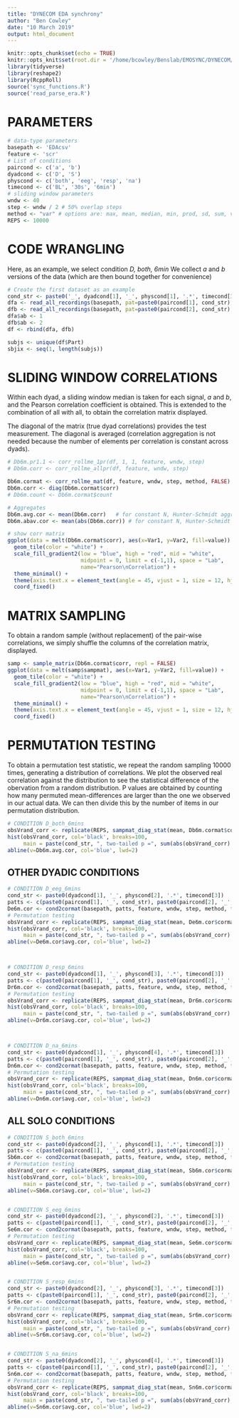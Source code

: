 ```yaml
---
title: "DYNECOM EDA synchrony"
author: "Ben Cowley"
date: "10 March 2019"
output: html_document
---
```


```r
knitr::opts_chunk$set(echo = TRUE)
knitr::opts_knit$set(root.dir = '/home/bcowley/Benslab/EMOSYNC/DYNECOM/')
library(tidyverse)
library(reshape2)
library(RcppRoll)
source('sync_functions.R')
source('read_parse_era.R')
```

# PARAMETERS

```r
# data-type parameters
basepath <- 'EDAcsv'
feature <- 'scr'
# List of conditions
paircond <- c('a', 'b')
dyadcond <- c('D', 'S')
physcond <- c('both', 'eeg', 'resp', 'na')
timecond <- c('BL', '30s', '6min')
# sliding window parameters
wndw <- 40
step <- wndw / 2 # 50% overlap steps
method <- "var" # options are: max, mean, median, min, prod, sd, sum, var; see ?RcppRoll
REPS <- 10000
```

# CODE WRANGLING

Here, as an example, we select condition *D, both, 6min*
We collect _a_ and _b_ versions of the data (which are then bound together for convenience)

```r
# Create the first dataset as an example
cond_str <- paste0('_', dyadcond[1], '_', physcond[1], '.*', timecond[3])
dfa <- read_all_recordings(basepath, pat=paste0(paircond[1], cond_str), ext="csv", skip = 1)
dfb <- read_all_recordings(basepath, pat=paste0(paircond[2], cond_str), ext="csv", skip = 1)
dfa$ab <- 1
dfb$ab <- 2
df <- rbind(dfa, dfb)

subjs <- unique(df$Part)
sbjix <- seq(1, length(subjs))
```


# SLIDING WINDOW CORRELATIONS

Within each dyad, a sliding window median is taken for each signal, _a_ and _b_, and the Pearson correlation coefficient is obtained. This is extended to the combination of all with all, to obtain the correlation matrix displayed.

The diagonal of the matrix (true dyad correlations) provides the test measurement. The diagonal is averaged (correlation aggregation is not needed because the number of elements per correlation is constant across dyads).

```r
# Db6m.pr1.1 <- corr_rollme_1pr(df, 1, 1, feature, wndw, step)
# Db6m.corr <- corr_rollme_allpr(df, feature, wndw, step)

Db6m.cormat <- corr_rollme_mat(df, feature, wndw, step, method, FALSE)
Db6m.corr <- diag(Db6m.cormat$corr)
# Db6m.count <- Db6m.cormat$count

# Aggregates
Db6m.avg.cor <- mean(Db6m.corr)   # for constant N, Hunter-Schmidt aggregation is equivalent to average correlation
Db6m.abav.cor <- mean(abs(Db6m.corr)) # for constant N, Hunter-Schmidt aggregation is equivalent to average correlation

# show corr matrix
ggplot(data = melt(Db6m.cormat$corr), aes(x=Var1, y=Var2, fill=value)) + 
  geom_tile(color = "white") +
  scale_fill_gradient2(low = "blue", high = "red", mid = "white", 
                       midpoint = 0, limit = c(-1,1), space = "Lab", 
                       name="Pearson\nCorrelation") +
  theme_minimal() + 
  theme(axis.text.x = element_text(angle = 45, vjust = 1, size = 12, hjust = 1))+
  coord_fixed()

```


# MATRIX SAMPLING

To obtain a random sample (without replacement) of the pair-wise correlations, we simply shuffle the columns of the correlation matrix, displayed.

```r
samp <- sample_matrix(Db6m.cormat$corr, repl = FALSE)
ggplot(data = melt(samp$sampmat), aes(x=Var1, y=Var2, fill=value)) + 
  geom_tile(color = "white") +
  scale_fill_gradient2(low = "blue", high = "red", mid = "white", 
                       midpoint = 0, limit = c(-1,1), space = "Lab", 
                       name="Pearson\nCorrelation") +
  theme_minimal() + 
  theme(axis.text.x = element_text(angle = 45, vjust = 1, size = 12, hjust = 1))+
  coord_fixed()

```


# PERMUTATION TESTING

To obtain a permutation test statistic, we repeat the random sampling 10000 times, generating a distribution of correlations. We plot the observed real correlation against the distribution to see the statistical difference of the obervation from a random distribution. P values are obtained by counting how many permuted mean-differences are larger than the one we observed in our actual data. We can then divide this by the number of items in our permutation distribution.

```r
# CONDITION D_both_6mins
obsVrand_corr <- replicate(REPS, sampmat_diag_stat(mean, Db6m.cormat$corr))
hist(obsVrand_corr, col='black', breaks=100, 
     main = paste(cond_str, ", two-tailed p =", sum(abs(obsVrand_corr) > abs(Db6m.avg.cor)) / REPS))
abline(v=Db6m.avg.cor, col='blue', lwd=2)
```


## OTHER DYADIC CONDITIONS


```r
# CONDITION D_eeg_6mins
cond_str <- paste0(dyadcond[1], '_', physcond[2], '.*', timecond[3])
patts <- c(paste0(paircond[1], '_', cond_str), paste0(paircond[2], '_', cond_str))
De6m.cor <- cond2cormat(basepath, patts, feature, wndw, step, method, triangle = FALSE)
# Permutation testing
obsVrand_corr <- replicate(REPS, sampmat_diag_stat(mean, De6m.cor$cormat))
hist(obsVrand_corr, col='black', breaks=100, 
     main = paste(cond_str, ", two-tailed p =", sum(abs(obsVrand_corr) > abs(De6m.cor$avg.cor)) / REPS))
abline(v=De6m.cor$avg.cor, col='blue', lwd=2)



# CONDITION D_resp_6mins
cond_str <- paste0(dyadcond[1], '_', physcond[3], '.*', timecond[3])
patts <- c(paste0(paircond[1], '_', cond_str), paste0(paircond[2], '_', cond_str))
Dr6m.cor <- cond2cormat(basepath, patts, feature, wndw, step, method, triangle = FALSE)
# Permutation testing
obsVrand_corr <- replicate(REPS, sampmat_diag_stat(mean, Dr6m.cor$cormat))
hist(obsVrand_corr, col='black', breaks=100, 
     main = paste(cond_str, ", two-tailed p =", sum(abs(obsVrand_corr) > abs(Dr6m.cor$avg.cor)) / REPS))
abline(v=Dr6m.cor$avg.cor, col='blue', lwd=2)



# CONDITION D_na_6mins
cond_str <- paste0(dyadcond[1], '_', physcond[4], '.*', timecond[3])
patts <- c(paste0(paircond[1], '_', cond_str), paste0(paircond[2], '_', cond_str))
Dn6m.cor <- cond2cormat(basepath, patts, feature, wndw, step, method, triangle = FALSE)
# Permutation testing
obsVrand_corr <- replicate(REPS, sampmat_diag_stat(mean, Dn6m.cor$cormat))
hist(obsVrand_corr, col='black', breaks=100, 
     main = paste(cond_str, ", two-tailed p =", sum(abs(obsVrand_corr) > abs(Dn6m.cor$avg.cor)) / REPS))
abline(v=Dn6m.cor$avg.cor, col='blue', lwd=2)
```

## ALL SOLO CONDITIONS


```r
# CONDITION S_both_6mins
cond_str <- paste0(dyadcond[2], '_', physcond[1], '.*', timecond[3])
patts <- c(paste0(paircond[1], '_', cond_str), paste0(paircond[2], '_', cond_str))
Sb6m.cor <- cond2cormat(basepath, patts, feature, wndw, step, method, triangle = FALSE)
# Permutation testing
obsVrand_corr <- replicate(REPS, sampmat_diag_stat(mean, Sb6m.cor$cormat))
hist(obsVrand_corr, col='black', breaks=100, 
     main = paste(cond_str, ", two-tailed p =", sum(abs(obsVrand_corr) > abs(Sb6m.cor$avg.cor)) / REPS))
abline(v=Sb6m.cor$avg.cor, col='blue', lwd=2)


# CONDITION S_eeg_6mins
cond_str <- paste0(dyadcond[2], '_', physcond[2], '.*', timecond[3])
patts <- c(paste0(paircond[1], '_', cond_str), paste0(paircond[2], '_', cond_str))
Se6m.cor <- cond2cormat(basepath, patts, feature, wndw, step, method, triangle = FALSE)
# Permutation testing
obsVrand_corr <- replicate(REPS, sampmat_diag_stat(mean, Se6m.cor$cormat))
hist(obsVrand_corr, col='black', breaks=100, 
     main = paste(cond_str, ", two-tailed p =", sum(abs(obsVrand_corr) > abs(Se6m.cor$avg.cor)) / REPS))
abline(v=Se6m.cor$avg.cor, col='blue', lwd=2)


# CONDITION S_resp_6mins
cond_str <- paste0(dyadcond[2], '_', physcond[3], '.*', timecond[3])
patts <- c(paste0(paircond[1], '_', cond_str), paste0(paircond[2], '_', cond_str))
Sr6m.cor <- cond2cormat(basepath, patts, feature, wndw, step, method, triangle = FALSE)
# Permutation testing
obsVrand_corr <- replicate(REPS, sampmat_diag_stat(mean, Sr6m.cor$cormat))
hist(obsVrand_corr, col='black', breaks=100, 
     main = paste(cond_str, ", two-tailed p =", sum(abs(obsVrand_corr) > abs(Sr6m.cor$avg.cor)) / REPS))
abline(v=Sr6m.cor$avg.cor, col='blue', lwd=2)


# CONDITION S_na_6mins
cond_str <- paste0(dyadcond[2], '_', physcond[4], '.*', timecond[3])
patts <- c(paste0(paircond[1], '_', cond_str), paste0(paircond[2], '_', cond_str))
Sn6m.cor <- cond2cormat(basepath, patts, feature, wndw, step, method, triangle = FALSE)
# Permutation testing
obsVrand_corr <- replicate(REPS, sampmat_diag_stat(mean, Sn6m.cor$cormat))
hist(obsVrand_corr, col='black', breaks=100, 
     main = paste(cond_str, ", two-tailed p =", sum(abs(obsVrand_corr) > abs(Sn6m.cor$avg.cor)) / REPS))
abline(v=Sn6m.cor$avg.cor, col='blue', lwd=2)
```

<!--
```r
library(coin)
```
-->

